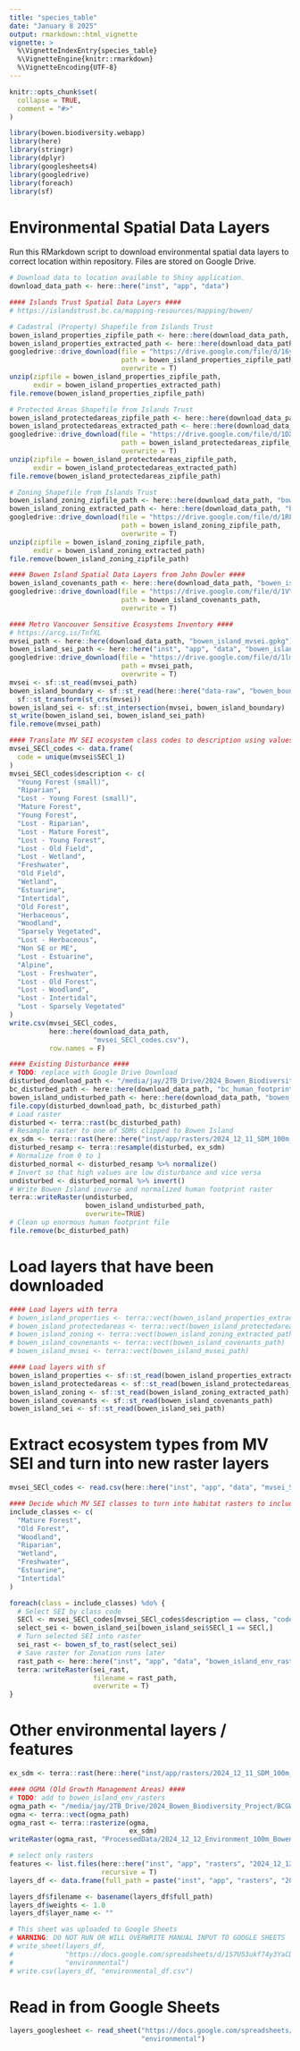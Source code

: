 ```yaml
---
title: "species_table"
date: "January 8 2025"
output: rmarkdown::html_vignette
vignette: >
  %\VignetteIndexEntry{species_table}
  %\VignetteEngine{knitr::rmarkdown}
  %\VignetteEncoding{UTF-8}
---
```


```r
knitr::opts_chunk$set(
  collapse = TRUE,
  comment = "#>"
)
```

```r
library(bowen.biodiversity.webapp)
library(here)
library(stringr)
library(dplyr)
library(googlesheets4)
library(googledrive)
library(foreach)
library(sf)
```

# Environmental Spatial Data Layers 
Run this RMarkdown script to download environmental spatial data layers to correct location within repository. Files are stored on Google Drive. 

```r
# Download data to location available to Shiny application. 
download_data_path <- here::here("inst", "app", "data")

#### Islands Trust Spatial Data Layers ####
# https://islandstrust.bc.ca/mapping-resources/mapping/bowen/ 

# Cadastral (Property) Shapefile from Islands Trust
bowen_island_properties_zipfile_path <- here::here(download_data_path, "bowen_island_properties.zip")
bowen_island_properties_extracted_path <- here::here(download_data_path, "bowen_island_properties")
googledrive::drive_download(file = "https://drive.google.com/file/d/16ys45qQdcnyJb1hUoG7Mi7cxUgTctZDI/view?usp=drive_link",
                            path = bowen_island_properties_zipfile_path,
                            overwrite = T)
unzip(zipfile = bowen_island_properties_zipfile_path,
      exdir = bowen_island_properties_extracted_path)
file.remove(bowen_island_properties_zipfile_path)

# Protected Areas Shapefile from Islands Trust
bowen_island_protectedareas_zipfile_path <- here::here(download_data_path, "bowen_island_protectedareas.zip")
bowen_island_protectedareas_extracted_path <- here::here(download_data_path, "bowen_island_protectedareas")
googledrive::drive_download(file = "https://drive.google.com/file/d/1DXpqHi7RdfM3hImS3qTzzWH1dwj-dmu8/view?usp=drive_link",
                            path = bowen_island_protectedareas_zipfile_path,
                            overwrite = T)
unzip(zipfile = bowen_island_protectedareas_zipfile_path,
      exdir = bowen_island_protectedareas_extracted_path)
file.remove(bowen_island_protectedareas_zipfile_path)

# Zoning Shapefile from Islands Trust
bowen_island_zoning_zipfile_path <- here::here(download_data_path, "bowen_island_zoning.zip")
bowen_island_zoning_extracted_path <- here::here(download_data_path, "bowen_island_zoning")
googledrive::drive_download(file = "https://drive.google.com/file/d/1RFqBN38KRZ_VEA3733JYWSa_aF_P-YBh/view?usp=drive_link",
                            path = bowen_island_zoning_zipfile_path,
                            overwrite = T)
unzip(zipfile = bowen_island_zoning_zipfile_path,
      exdir = bowen_island_zoning_extracted_path)
file.remove(bowen_island_zoning_zipfile_path)

#### Bowen Island Spatial Data Layers from John Dowler ####
bowen_island_covenants_path <- here::here(download_data_path, "bowen_island_covenants.gpkg")
googledrive::drive_download(file = "https://drive.google.com/file/d/1VY9DG0uosIWDnHviGwb0t_FvLIEkqfO7/view?usp=drive_link",
                            path = bowen_island_covenants_path,
                            overwrite = T)

#### Metro Vancouver Sensitive Ecosystems Inventory ####
# https://arcg.is/TnfXL 
mvsei_path <- here::here(download_data_path, "bowen_island_mvsei.gpkg")
bowen_island_sei_path <- here::here("inst", "app", "data", "bowen_island_sei.gpkg")
googledrive::drive_download(file = "https://drive.google.com/file/d/1lmH7UA0kBBBwnfaJDd9uIuVK0Aolwt_c/view?usp=drive_link",
                            path = mvsei_path,
                            overwrite = T)
mvsei <- sf::st_read(mvsei_path)
bowen_island_boundary <- sf::st_read(here::here("data-raw", "bowen_boundary")) %>%
  sf::st_transform(st_crs(mvsei))
bowen_island_sei <- sf::st_intersection(mvsei, bowen_island_boundary)
st_write(bowen_island_sei, bowen_island_sei_path)
file.remove(mvsei_path)

#### Translate MV SEI ecosystem class codes to description using values from data docs ####
mvsei_SECl_codes <- data.frame(
  code = unique(mvsei$SECl_1)
)
mvsei_SECl_codes$description <- c(
  "Young Forest (small)",
  "Riparian",
  "Lost - Young Forest (small)",
  "Mature Forest",
  "Young Forest",
  "Lost - Riparian",
  "Lost - Mature Forest",
  "Lost - Young Forest",
  "Lost - Old Field",
  "Lost - Wetland",
  "Freshwater",
  "Old Field",
  "Wetland",
  "Estuarine",
  "Intertidal",
  "Old Forest",
  "Herbaceous",
  "Woodland",
  "Sparsely Vegetated",
  "Lost - Herbaceous",
  "Non SE or ME",
  "Lost - Estuarine",
  "Alpine",
  "Lost - Freshwater",
  "Lost - Old Forest",
  "Lost - Woodland",
  "Lost - Intertidal",
  "Lost - Sparsely Vegetated"
)
write.csv(mvsei_SECl_codes, 
          here::here(download_data_path, 
                     "mvsei_SECl_codes.csv"), 
          row.names = F)

#### Existing Disturbance ####
# TODO: replace with Google Drive Download
disturbed_download_path <- "/media/jay/2TB_Drive/2024_Bowen_Biodiversity_Project/human_footprint_30m_v2.tif"
bc_disturbed_path <- here::here(download_data_path, "bc_human_footprint_30m.tif")
bowen_island_undisturbed_path <- here::here(download_data_path, "bowen_island_env_rasters", "bowen_island_normal_inverse_human_footprint.tif")
file.copy(disturbed_download_path, bc_disturbed_path)
# Load raster
disturbed <- terra::rast(bc_disturbed_path)
# Resample raster to one of SDMs clipped to Bowen Island
ex_sdm <- terra::rast(here::here("inst/app/rasters/2024_12_11_SDM_100m_Bowen_Island/Amphibian_mask/Ambystoma.gracile_BowenIsland_100m.tif"))
disturbed_resamp <- terra::resample(disturbed, ex_sdm)
# Normalize from 0 to 1
disturbed_normal <- disturbed_resamp %>% normalize()
# Invert so that high values are low disturbance and vice versa
undisturbed <- disturbed_normal %>% invert()
# Write Bowen Island inverse and normalized human footprint raster
terra::writeRaster(undisturbed, 
                   bowen_island_undisturbed_path, 
                   overwrite=TRUE)
# Clean up enormous human footprint file
file.remove(bc_disturbed_path)

```

# Load layers that have been downloaded
```r
#### Load layers with terra
# bowen_island_properties <- terra::vect(bowen_island_properties_extracted_path)
# bowen_island_protectedareas <- terra::vect(bowen_island_protectedareas_extracted_path)
# bowen_island_zoning <- terra::vect(bowen_island_zoning_extracted_path)
# bowen_island_covnenants <- terra::vect(bowen_island_covenants_path)
# bowen_island_mvsei <- terra::vect(bowen_island_mvsei_path)

#### Load layers with sf
bowen_island_properties <- sf::st_read(bowen_island_properties_extracted_path)
bowen_island_protectedareas <- sf::st_read(bowen_island_protectedareas_extracted_path)
bowen_island_zoning <- sf::st_read(bowen_island_zoning_extracted_path)
bowen_island_covenants <- sf::st_read(bowen_island_covenants_path)
bowen_island_sei <- sf::st_read(bowen_island_sei_path)
```


# Extract ecosystem types from MV SEI and turn into new raster layers
```r
mvsei_SECl_codes <- read.csv(here::here("inst", "app", "data", "mvsei_SECl_codes.csv"))

#### Decide which MV SEI classes to turn into habitat rasters to include into Zonation run ####
include_classes <- c(
  "Mature Forest",
  "Old Forest",
  "Woodland",
  "Riparian",
  "Wetland",
  "Freshwater",
  "Estuarine",
  "Intertidal"
)

foreach(class = include_classes) %do% {
  # Select SEI by class code 
  SECl <- mvsei_SECl_codes[mvsei_SECl_codes$description == class, "code"]
  select_sei <- bowen_island_sei[bowen_island_sei$SECl_1 == SECl,]
  # Turn selected SEI into raster
  sei_rast <- bowen_sf_to_rast(select_sei)
  # Save raster for Zonation runs later
  rast_path <- here::here("inst", "app", "data", "bowen_island_env_rasters", paste0(class, "_raster.tiff"))
  terra::writeRaster(sei_rast,
                     filename = rast_path,
                     overwrite = T)
}
```

# Other environmental layers / features
```r
ex_sdm <- terra::rast(here::here("inst/app/rasters/2024_12_11_SDM_100m_Bowen_Island/Amphibian_mask/Ambystoma.gracile_BowenIsland_100m.tif"))

#### OGMA (Old Growth Management Areas) ####
# TODO: add to bowen_island_env_rasters
ogma_path <- "/media/jay/2TB_Drive/2024_Bowen_Biodiversity_Project/BCGW_7113060B_1734046393868_8492/RMP_OGMA_LEGAL_CURRENT_SVW.gpkg"
ogma <- terra::vect(ogma_path)
ogma_rast <- terra::rasterize(ogma,
                              ex_sdm) 
writeRaster(ogma_rast, "ProcessedData/2024_12_12_Environment_100m_Bowen_Island/2024_12_12_OGMA.tif", overwrite = T)

```



```r
# select only rasters
features <- list.files(here::here("inst", "app", "rasters", "2024_12_12_Environment_100m_Bowen_Island"),
                       recursive = T)
layers_df <- data.frame(full_path = paste("inst", "app", "rasters", "2024_12_12_Environment_100m_Bowen_Island", features, sep = "/"))

layers_df$filename <- basename(layers_df$full_path)
layers_df$weights <- 1.0
layers_df$layer_name <- ""

# This sheet was uploaded to Google Sheets
# WARNING: DO NOT RUN OR WILL OVERWRITE MANUAL INPUT TO GOOGLE SHEETS
# write_sheet(layers_df,
#             "https://docs.google.com/spreadsheets/d/1S7U53ukf74y3YaCDZUUSCh2Rv_wpbdZ4veH-BotoQKo/edit?gid=0#gid=0",
#             "environmental")
# write.csv(layers_df, "environmental_df.csv")
```

# Read in from Google Sheets 
```r
layers_googlesheet <- read_sheet("https://docs.google.com/spreadsheets/d/1S7U53ukf74y3YaCDZUUSCh2Rv_wpbdZ4veH-BotoQKo/edit?gid=0#gid=0",
                                 "environmental")
```


